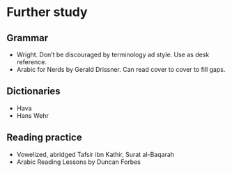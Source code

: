 # Further study

## Grammar

+ Wright. Don't be discouraged by terminology ad style. Use as desk reference.
+ Arabic for Nerds by Gerald Drissner. Can read cover to cover to fill gaps.

## Dictionaries

+ Hava
+ Hans Wehr

## Reading practice

+ Vowelized, abridged Tafsir ibn Kathir, Surat al-Baqarah
+ Arabic Reading Lessons by Duncan Forbes
